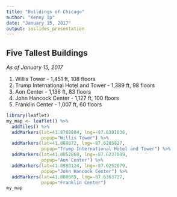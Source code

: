 ```yaml
---
title: "Buildings of Chicago"
author: "Kenny Ip"
date: "January 15, 2017"
output: ioslides_presentation
---
```



## Five Tallest Buildings
*As of January 15, 2017*


1. Willis Tower - 1,451 ft, 108 floors
2. Trump International Hotel and Tower - 1,389 ft, 98 floors
3. Aon Center - 1,136 ft, 83 floors
4. John Hancock Center - 1,127 ft, 100 floors
5. Franklin Center - 1,007 ft, 60 floors


```r
library(leaflet)
my_map <- leaflet() %>%
  addTiles() %>%
  addMarkers(lat=41.8788804, lng=-87.6381036,
             popup="Willis Tower") %>%
  addMarkers(lat=41.888872, lng=-87.6285827,
             popup="Trump International Hotel and Tower") %>%
  addMarkers(lat=41.8852868, lng=-87.6237009,
             popup="Aon Center") %>%
  addMarkers(lat=41.8988124, lng=-87.6252679,
             popup="John Hancock Center") %>%
  addMarkers(lat=41.880685, lng=-87.6363727,
             popup="Franklin Center")
my_map
```




